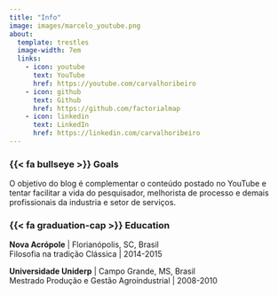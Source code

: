 ```yaml
---
title: "Info"
image: images/marcelo_youtube.png
about:
  template: trestles
  image-width: 7em
  links:
    - icon: youtube
      text: YouTube
      href: https://youtube.com/carvalhoribeiro
    - icon: github
      text: Github
      href: https://github.com/factorialmap
    - icon: linkedin
      text: LinkedIn
      href: https://linkedin.com/carvalhoribeiro
---
```


### {{< fa bullseye >}} **Goals**

O objetivo do blog é complementar o conteúdo postado no YouTube e tentar facilitar a vida do pesquisador, melhorista de processo e demais profissionais da industria e setor de serviços.

### {{< fa graduation-cap >}} **Education**

**Nova Acrópole** \| Florianópolis, SC, Brasil\
Filosofia na tradição Clássica \| 2014-2015

**Universidade Uniderp** \| Campo Grande, MS, Brasil\
Mestrado Produção e Gestão Agroindustrial \| 2008-2010
